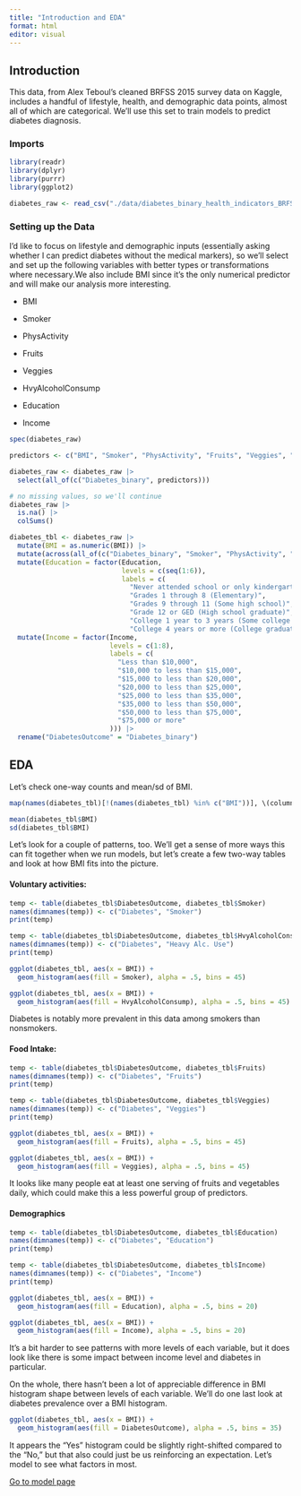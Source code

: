 ```yaml
---
title: "Introduction and EDA"
format: html
editor: visual
---
```


## Introduction

This data, from Alex Teboul's cleaned BRFSS 2015 survey data on Kaggle, includes a handful of lifestyle, health, and demographic data points, almost all of which are categorical. We'll use this set to train models to predict diabetes diagnosis.

### Imports

```r
library(readr)
library(dplyr)
library(purrr)
library(ggplot2)
```

```r
diabetes_raw <- read_csv("./data/diabetes_binary_health_indicators_BRFSS2015.csv")
```

### Setting up the Data

I'd like to focus on lifestyle and demographic inputs (essentially asking whether I can predict diabetes without the medical markers), so we'll select and set up the following variables with better types or transformations where necessary.We also include BMI since it's the only numerical predictor and will make our analysis more interesting.

-   BMI

-   Smoker

-   PhysActivity

-   Fruits

-   Veggies

-   HvyAlcoholConsump

-   Education

-   Income

```r
spec(diabetes_raw)

predictors <- c("BMI", "Smoker", "PhysActivity", "Fruits", "Veggies", "HvyAlcoholConsump", "Education", "Income")

diabetes_raw <- diabetes_raw |> 
  select(all_of(c("Diabetes_binary", predictors)))

# no missing values, so we'll continue
diabetes_raw |>
  is.na() |>
  colSums()

diabetes_tbl <- diabetes_raw |> 
  mutate(BMI = as.numeric(BMI)) |> 
  mutate(across(all_of(c("Diabetes_binary", "Smoker", "PhysActivity", "Fruits", "Veggies", "HvyAlcoholConsump")), ~factor(.x, levels = c(0, 1), labels = c("No", "Yes")))) |> 
  mutate(Education = factor(Education, 
                            levels = c(seq(1:6)), 
                            labels = c(
                              "Never attended school or only kindergarten", 
                              "Grades 1 through 8 (Elementary)",
                              "Grades 9 through 11 (Some high school)",
                              "Grade 12 or GED (High school graduate)",
                              "College 1 year to 3 years (Some college or technical school)",
                              "College 4 years or more (College graduate)"))) |> 
  mutate(Income = factor(Income,
                         levels = c(1:8),
                         labels = c(
                           "Less than $10,000",
                           "$10,000 to less than $15,000",
                           "$15,000 to less than $20,000",
                           "$20,000 to less than $25,000",
                           "$25,000 to less than $35,000",
                           "$35,000 to less than $50,000",
                           "$50,000 to less than $75,000",
                           "$75,000 or more"
                         ))) |> 
  rename("DiabetesOutcome" = "Diabetes_binary")
```

## EDA

Let's check one-way counts and mean/sd of BMI.

```r
map(names(diabetes_tbl)[!(names(diabetes_tbl) %in% c("BMI"))], \(column_name) table(diabetes_tbl[column_name]))

mean(diabetes_tbl$BMI)
sd(diabetes_tbl$BMI)
```

Let's look for a couple of patterns, too. We'll get a sense of more ways this can fit together when we run models, but let's create a few two-way tables and look at how BMI fits into the picture.

#### Voluntary activities:

```r
temp <- table(diabetes_tbl$DiabetesOutcome, diabetes_tbl$Smoker)
names(dimnames(temp)) <- c("Diabetes", "Smoker")
print(temp)

temp <- table(diabetes_tbl$DiabetesOutcome, diabetes_tbl$HvyAlcoholConsump)
names(dimnames(temp)) <- c("Diabetes", "Heavy Alc. Use")
print(temp)

ggplot(diabetes_tbl, aes(x = BMI)) +
  geom_histogram(aes(fill = Smoker), alpha = .5, bins = 45)

ggplot(diabetes_tbl, aes(x = BMI)) +
  geom_histogram(aes(fill = HvyAlcoholConsump), alpha = .5, bins = 45)
```

Diabetes is notably more prevalent in this data among smokers than nonsmokers.

#### Food Intake:

```r
temp <- table(diabetes_tbl$DiabetesOutcome, diabetes_tbl$Fruits)
names(dimnames(temp)) <- c("Diabetes", "Fruits")
print(temp)

temp <- table(diabetes_tbl$DiabetesOutcome, diabetes_tbl$Veggies)
names(dimnames(temp)) <- c("Diabetes", "Veggies")
print(temp)

ggplot(diabetes_tbl, aes(x = BMI)) +
  geom_histogram(aes(fill = Fruits), alpha = .5, bins = 45)

ggplot(diabetes_tbl, aes(x = BMI)) +
  geom_histogram(aes(fill = Veggies), alpha = .5, bins = 45)
```

It looks like many people eat at least one serving of fruits and vegetables daily, which could make this a less powerful group of predictors.

#### Demographics

```r
temp <- table(diabetes_tbl$DiabetesOutcome, diabetes_tbl$Education)
names(dimnames(temp)) <- c("Diabetes", "Education")
print(temp)

temp <- table(diabetes_tbl$DiabetesOutcome, diabetes_tbl$Income)
names(dimnames(temp)) <- c("Diabetes", "Income")
print(temp)

ggplot(diabetes_tbl, aes(x = BMI)) +
  geom_histogram(aes(fill = Education), alpha = .5, bins = 20)

ggplot(diabetes_tbl, aes(x = BMI)) +
  geom_histogram(aes(fill = Income), alpha = .5, bins = 20)
```

It's a bit harder to see patterns with more levels of each variable, but it does look like there is some impact between income level and diabetes in particular.

On the whole, there hasn't been a lot of appreciable difference in BMI histogram shape between levels of each variable. We'll do one last look at diabetes prevalence over a BMI histogram.

```r
ggplot(diabetes_tbl, aes(x = BMI)) +
  geom_histogram(aes(fill = DiabetesOutcome), alpha = .5, bins = 35)
```

It appears the "Yes" histogram could be slightly right-shifted compared to the "No," but that also could just be us reinforcing an expectation. Let's model to see what factors in most.

[Go to model page](modeling.html)